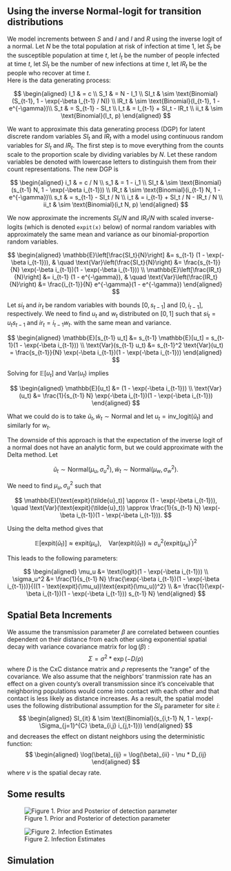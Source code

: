 ## Using the inverse Normal-logit for transition distributions

We model increments between $S$ and $I$ and $I$ and $R$ using the inverse logit of a normal.
Let $N$ be the total population at risk of infection at time $1$, let $S_t$ be the susceptible population at time $t$, let $I_t$ be the number of people infected at time $t$, let $SI_t$ be the number of new infections at time $t$, let $IR_t$ be the people who recover at time $t$.  
Here is the data generating process:

$$
\begin{aligned}
    I_1 & = c \\
    S_1 & = N - I_1 \\
    SI_t & \sim \text{Binomial}(S_{t-1}, 1 - \exp(-\beta I_{t-1} / N)) \\
    IR_t & \sim \text{Binomial}(I_{t-1}, 1 - e^{-\gamma})\\
    S_t & = S_{t-1} - SI_t \\
    I_t & = I_{t-1} + SI_t - IR_t \\
    ii_t & \sim \text{Binomial}(I_t, p)
\end{aligned}
$$

We want to approximate this data generating process (DGP) for latent discrete random variables $SI_t$ and $IR_t$ with a model using continuous random variables for $SI_t$ and $IR_t$.
The first step is to move everything from the counts scale to the proportion scale by dividing variables by $N$.
Let these random variables be denoted with lowercase letters to distinguish them from their count representations.
The new DGP is 

$$
\begin{aligned}
    i_1 & = c / N \\
    s_1 & = 1 - i_1 \\
    SI_t & \sim \text{Binomial}(s_{t-1} N, 1 - \exp(-\beta i_{t-1})) \\
    IR_t & \sim \text{Binomial}(i_{t-1} N, 1 - e^{-\gamma})\\
    s_t & = s_{t-1} - SI_t / N \\
    i_t & = i_{t-1} + SI_t / N - IR_t / N \\
    ii_t & \sim \text{Binomial}(i_t N, p)
\end{aligned}
$$

We now approximate the increments $SI_t / N$ and $IR_t / N$ with scaled inverse-logits (which is denoted `expit(x)` below) of normal random variables with approximately the same mean and variance as our binomial-proportion random variables.

$$
\begin{aligned}
    \mathbb{E}\left[\frac{SI_t}{N}\right] &= s_{t-1} (1 - \exp(-\beta i_{t-1})), & \quad \text{Var}\left(\frac{SI_t}{N}\right) &= \frac{s_{t-1}}{N} \exp(-\beta i_{t-1})(1 - \exp(-\beta i_{t-1})) \\
    \mathbb{E}\left[\frac{IR_t}{N}\right] &= i_{t-1} (1 - e^{-\gamma}), & \quad \text{Var}\left(\frac{IR_t}{N}\right) &= \frac{i_{t-1}}{N} e^{-\gamma}(1 - e^{-\gamma})
\end{aligned}
$$

Let $si_t$ and $ir_t$ be random variables with bounds $[0, s_{t-1}]$ and $[0, i_{t-1}]$, respectively.
We need to find $u_t$ and $w_t$ distributed on $[0, 1]$ such that $si_t = u_t s_{t-1}$ and $ir_t = i_{t-1} w_t$.
with the same mean and variance.

$$
\begin{aligned}
    \mathbb{E}[s_{t-1} u_t] &= s_{t-1} \mathbb{E}[u_t] = s_{t-1}(1 - \exp(-\beta i_{t-1})) \\
    \text{Var}(s_{t-1} u_t) &= s_{t-1}^2 \text{Var}(u_t) = \frac{s_{t-1}}{N} \exp(-\beta i_{t-1})(1 - \exp(-\beta i_{t-1}))
\end{aligned}
$$

Solving for $\mathbb{E}[u_t]$ and $\text{Var}(u_t)$ implies

$$
\begin{aligned}
    \mathbb{E}[u_t] &= (1 - \exp(-\beta i_{t-1})) \\
    \text{Var}(u_t) &= \frac{1}{s_{t-1} N} \exp(-\beta i_{t-1})(1 - \exp(-\beta i_{t-1}))
\end{aligned}
$$

What we could do is to take $\tilde{u}_t, \tilde{w}_t \sim \text{Normal}$ and let $u_t = \text{inv\_logit}(\tilde{u}_t)$ and similarly for $w_t$.

The downside of this approach is that the expectation of the inverse logit of a normal does not have an analytic form, but we could approximate with the Delta method.
Let 

$$
\tilde{u}_t \sim \text{Normal}(\mu_u, \sigma^2_u), \tilde{w}_t \sim \text{Normal}(\mu_w, \sigma^2_w).
$$

We need to find $\mu_u, \sigma^2_u$ such that 

$$
\mathbb{E}[\text{expit}(\tilde{u}_t)] \approx (1 - \exp(-\beta i_{t-1})), \quad \text{Var}(\text{expit}(\tilde{u}_t)) \approx \frac{1}{s_{t-1} N} \exp(-\beta i_{t-1})(1 - \exp(-\beta i_{t-1})).
$$

Using the delta method gives that 

$$
\mathbb{E}[\text{expit}(\tilde{u}_t)] \approx \text{expit}(\mu_u), \quad \text{Var}(\text{expit}(\tilde{u}_t)) \approx \sigma_u^2 (\text{expit}(\mu_u)^\prime)^2
$$

This leads to the following parameters:

$$
\begin{aligned}
    \mu_u &= \text{logit}(1 - \exp(-\beta i_{t-1}))  \\
    \sigma_u^2 &= \frac{1}{s_{t-1} N} \frac{\exp(-\beta i_{t-1})(1 - \exp(-\beta i_{t-1}))}{((1 - \text{expit}(\mu_u))\text{expit}(\mu_u))^2} \\
    &= \frac{1}{\exp(-\beta i_{t-1})(1 - \exp(-\beta i_{t-1})) s_{t-1} N}
\end{aligned}
$$

## Spatial Beta Increments 
We assume the transmission parameter $\beta$ are correlated between counties dependent on their distance from each other using exponential spatial decay with variance covariance matrix for $\log(\beta)$ : 
$$
    \Sigma = \sigma^2 * \exp(-D / \rho) 
$$
where $D$ is the CxC distance matrix and $\rho$ represents the "range" of the covariance. We also assume that the neighbors' tranmission rate has an effect on a given county's overall transmission since it's conceivable that neighboring populations would come into contact with each other and that contact is less likely as distance increases. As a result, the spatial model uses the following distributional assumption for the $SI_{it}$ parameter for site $i$: 
$$
\begin{aligned}
SI_{it} & \sim \text{Binomial}(s_{i,t-1} N, 1 - \exp(-\Sigma_{j=1}^{C} \beta_{i,j} i_{j,t-1}))
\end{aligned}
$$
and decreases the effect on distant neighbors using the deterministic function:
$$
\begin{aligned}
\log(\beta)_{ij} = \log(\beta)_{ii} - \nu * D_{ij}
\end{aligned}
$$
where $\nu$ is the spatial decay rate. 

## Some results
![Figure 1. Prior and Posterior of detection parameter](Pfig.png) 

![Figure 2. Infection Estimates](inf_est.png)

## Simulation 

